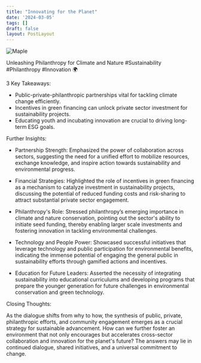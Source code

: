 ```yaml
---
title: "Innovating for the Planet"
date: '2024-03-05'
tags: []
draft: false
layout: PostLayout
---
```


<div className="flex justify-center">
  <div className="my-1 w-full px-2 xl:my-1 xl:w-1/2 xl:px-2">
    <img src="https://img.youtube.com/vi/PnXe9VSDsbk/0.jpg" alt="Maple" className="mx-auto h-58 w-auto" />
  </div>
</div>

Unleashing Philanthropy for Climate and Nature #Sustainability #Philanthropy #Innovation 🌍

3 Key Takeaways:

- Public-private-philanthropic partnerships vital for tackling climate change efficiently.
- Incentives in green financing can unlock private sector investment for sustainability projects.
- Educating youth and incubating innovation are crucial to driving long-term ESG goals.

Further Insights:

- Partnership Strength: Emphasized the power of collaboration across sectors, suggesting the need for a unified effort to mobilize resources, exchange knowledge, and inspire action towards sustainability and environmental progress.

- Financial Strategies: Highlighted the role of incentives in green financing as a mechanism to catalyze investment in sustainability projects, discussing the potential of reduced funding costs and risk-sharing to attract substantial private sector engagement.

- Philanthropy's Role: Stressed philanthropy’s emerging importance in climate and nature conservation, pointing out the sector's ability to initiate seed funding, thereby enabling larger scale investments and fostering innovation in tackling environmental challenges.

- Technology and People Power: Showcased successful initiatives that leverage technology and public participation for environmental benefits, indicating the immense potential of engaging the general public in sustainability efforts through gamified actions and incentives.

- Education for Future Leaders: Asserted the necessity of integrating sustainability into educational curriculums and developing programs that prepare the younger generation for future challenges in environmental conservation and green technology.

Closing Thoughts:

As the dialogue shifts from why to how, the synthesis of public, private, philanthropic efforts, and community engagement emerges as a crucial strategy for sustainable advancement. How can we further foster an environment that not only encourages but accelerates cross-sector collaboration and innovation for the planet's future? The answers may lie in continued dialogue, shared initiatives, and a universal commitment to change.

